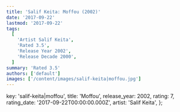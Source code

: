 ```yaml
---
title: 'Salif Keita: Moffou (2002)'
date: '2017-09-22'
lastmod: '2017-09-22'
tags:
  [
    'Artist Salif Keita',
    'Rated 3.5',
    'Release Year 2002',
    'Release Decade 2000',
  ]
summary: 'Rated 3.5'
authors: ['default']
images: ['/content/images/salif-keita|moffou.jpg']
---
```


  key: 'salif-keita|moffou',
  title: 'Moffou',
  release_year: 2002,
  rating: 7,
  rating_date: '2017-09-22T00:00:00.000Z',
  artist: 'Salif Keita',
};

<MusicRating data={data} />
